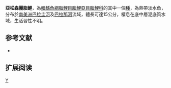 {{Speciesbox 
| taxon = Astyanax asuncionensis
| status = NE
| status_system = IUCN3.1
| authority =  [[Géry|Géry]], 1972
| synonyms = *''Astyanax bimaculatus asuncionensis''<br /><small>Géry, 1972</small>
*''Astyanax bimaculatus paraguayensis''<br /><small>Eigenmann, 1921</small>
}}
'''亞松森麗脂鯉'''，為[[輻鰭魚綱|輻鰭魚綱]][[脂鯉目|脂鯉目]][[脂鯉亞目|脂鯉亞目]][[脂鯉科|脂鯉科]]的其中一個[[種|種]]，為熱帶淡水魚，分布於[[南美洲|南美洲]][[巴拉圭河|巴拉圭河]]及[[巴拉那河|巴拉那河]]流域，體長可達15公分，棲息在底中層泥底質水域，生活習性不明。

==参考文献==
{{refbegin}}
*{{FishBase_species|genus=Astyanax|species=asuncionensis|year=2013|month=11}}
{{refend}}

== 扩展阅读 ==
{{refbegin}}
{{wikispecies-inline|Astyanax asuncionensis|亞松森麗脂鯉}}
{{refend}}
{{Taxonbar|from=Q5674126}}

[[Category:麗脂鯉屬|Y]]


{{魚類小作品}}